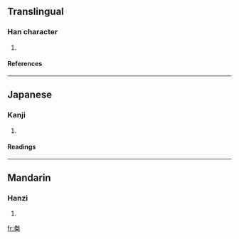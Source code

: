 ==Translingual==
===Han character===
{{Han char|rn=75|rad=木|as=06|sn=10|four=|canj=火手木 (FQD)}}
# {{defn|Han|sort=木06}}
====References====
{{Han ref|kx=0525.110|dkj=14764|dj=0914.060|hdz=21202.040|uh=684A|ud=26698}}

----
==Japanese==
===Kanji===
{{ja-kanji|grade=|rs=木06}}
# {{defn|Japanese}} 
====Readings====
{{ja-readings|on=[[けん]] (ken)|kun=}}

----
==Mandarin==
===Hanzi===
{{cmn-hanzi|pin=[[juàn]] ([[juan4]]), [[quān]] ([[quan1]]), [[quán]] ([[quan2]])|wg=chüan<sup>4</sup>, ch'üan<sup>1</sup>, ch'üan<sup>2</sup>}}
# {{defn|Mandarin}}

[[fr:桊]]